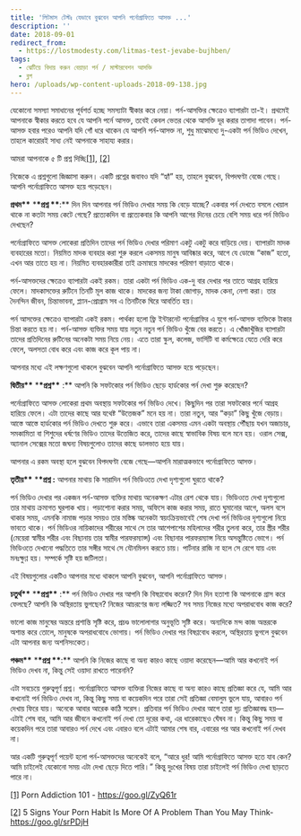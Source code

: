 ```yaml
---
title: 'লিটমাস টেস্টঃ যেভাবে বুঝবেন আপনি পর্নোগ্রাফিতে আসক্ত ...'
description: ''
date: 2018-09-01
redirect_from:
  - https://lostmodesty.com/litmas-test-jevabe-bujhben/
tags:
  - ঝেটিয়ে বিদায় করুন বেয়াড়া পর্ন / মাস্টারবেশন আসক্তি
  - ব্লগ
hero: /uploads/wp-content-uploads-2018-09-138.jpg
---
```


যেকোনো সমস্যা সমাধানের পূর্বশর্ত হচ্ছে সমস্যাটা স্বীকার করে নেয়া। পর্ন-আসক্তির ক্ষেত্রেও ব্যাপারটা তা-ই। প্রথমেই আপনাকে স্বীকার করতে হবে যে আপনি পর্নে আসক্ত, তবেই কেবল ভেতর থেকে আসক্তি দূর করার তাগাদা পাবেন। পর্ন-আসক্ত হবার পরেও আপনি যদি গোঁ ধরে থাকেন যে আপনি পর্ন-আসক্ত না, শুধু মাঝেমধ্যে দু-একটা পর্ন ভিডিও দেখেন, তাহলে কারোরই সাধ্য নেই আপনাকে সাহায্য করার।

আমরা আপনাকে ৫ টি প্রশ্ন দিচ্ছি[\[1\]](https://www.blogger.com/blogger.g?blogID=606604752833102909#_ftn1), [\[2\]](https://www.blogger.com/blogger.g?blogID=606604752833102909#_ftn2)

নিজেকে এ প্রশ্নগুলো জিজ্ঞাসা করুন। একটি প্রশ্নের জবাবও যদি “হ্যাঁ” হয়, তাহলে বুঝবেন, বিপদঘণ্টা বেজে গেছে। আপনি পর্নোগ্রাফিতে আসক্ত হয়ে পড়েছেন।

**প্রথম\*\*** \***\*প্রশ্ন \*\***:\*\* দিন দিন আপনার পর্ন ভিডিও দেখার সময় কি বেড়ে যাচ্ছে? একবার পর্ন দেখতে বসলে খেয়াল থাকে না কতটা সময় কেটে গেছে? প্রত্যেকদিন বা প্রত্যেকবার কি আপনি আগের দিনের চেয়ে বেশি সময় ধরে পর্ন ভিডিও দেখছেন?

পর্নোগ্রাফিতে আসক্ত লোকেরা প্রতিদিন তাদের পর্ন ভিডিও দেখার পরিমাণ একটু একটু করে বাড়িয়ে দেয়। ব্যাপারটা মাদক ব্যবহারের মতো। নিয়মিত মাদক ব্যবহার করা শুরু করলে একসময় মানুষ আবিষ্কার করে, আগে যে ডোজে “কাজ” হতো, এখন আর তাতে হয় না। নিয়মিত ব্যবহারকারীরা তাই ক্রমান্বয়ে মাদকের পরিমাণ বাড়াতে থাকে।

পর্ন-আসক্তদের ক্ষেত্রেও ব্যাপারটা একই রকম। তারা একটা পর্ন ভিডিও এক-দু বার দেখার পর তাতে আগ্রহ হারিয়ে ফেলে। মাদকাসক্তের রুটিনে তিনটি মূল কাজ থাকে। মাদকের জন্য টাকা জোগাড়, মাদক কেনা, নেশা করা। তার দৈনন্দিন জীবন, চিন্তাভাবনা, প্ল্যান-প্রোগ্রাম সব এ তিনটিকে ঘিরে আবর্তিত হয়।

পর্ন আসক্তের ক্ষেত্রেও ব্যাপারটা একই রকম। পার্থক্য হলো ফ্রি ইন্টারনেট পর্নোগ্রাফির এ যুগে পর্ন-আসক্ত ব্যক্তিকে টাকার চিন্তা করতে হয় না। পর্ন-আসক্ত ব্যক্তির সময় যায় নতুন নতুন পর্ন ভিডিও খুঁজে বের করতে। এ খোঁজাখুঁজির ব্যাপারটা তাদের প্রতিদিনের রুটিনের অনেকটা সময় নিয়ে নেয়। এতে তারা স্কুল, কলেজ, ভার্সিটি বা কর্মক্ষেত্রে যেতে দেরি করে ফেলে, অলসতা বোধ করে এবং কাজ করে কূল পায় না।

আপনার মধ্যে এই লক্ষণগুলো থাকলে বুঝবেন আপনি পর্নোগ্রাফিতে আসক্ত হয়ে পড়েছেন।

**দ্বিতীয়\*\*** \***\*প্রশ্ন\*\*** :\*\* আপনি কি সফটকোর পর্ন ভিডিও ছেড়ে হার্ডকোর পর্ন দেখা শুরু করেছেন?

পর্নোগ্রাফিতে আসক্ত লোকেরা প্রথম অবস্থায় সফটকোর পর্ন ভিডিও দেখে। কিছুদিন পর তারা সফটকোর পর্নে আগ্রহ হারিয়ে ফেলে। এটা তাদের কাছে আর যথেষ্ট “উত্তেজক” মনে হয় না। তারা নতুন, আর “কড়া” কিছু খুঁজে বেড়ায়। আস্তে আস্তে হার্ডকোর পর্ন ভিডিও দেখতে শুরু করে। এভাবে তারা একসময় এমন একটা অবস্থায় পৌঁছায় যখন অজাচার, সমকামিতা বা শিশুদের ধর্ষণের ভিডিও তাদের উত্তেজিত করে, তাদের কাছে স্বাভাবিক বিষয় বলে মনে হয়। ওরাল সেক্স, অ্যানাল সেক্সের মতো জঘন্য বিষয়গুলোও তাদের কাছে ডালভাত হয়ে যায়।

আপনার এ রকম অবস্থা হলে বুঝবেন বিপদঘণ্টা বেজে গেছে—আপনি মারাত্মকভাবে পর্নোগ্রাফিতে আসক্ত।

**তৃতীয়\*\*** \***\*প্রশ্ন :** আপনার মাথায় কি সারাদিন পর্ন ভিডিওতে দেখা দৃশ্যগুলো ঘুরতে থাকে?

পর্ন ভিডিও দেখার পর একজন পর্ন-আসক্ত ব্যক্তির মাথায় অনেকক্ষণ এটার রেশ থেকে যায়। ভিডিওতে দেখা দৃশ্যগুলো তার মাথায় ক্রমাগত ঘুরপাক খায়। পড়াশোনা করার সময়, অফিসে কাজ করার সময়, রাতে ঘুমানোর আগে, অলস বসে থাকার সময়, এমনকি নামাজ পড়ার সময়ও তার মস্তিষ্ক অনেকটা স্বয়ংক্রিয়ভাবেই শেষ দেখা পর্ন ভিডিওর দৃশ্যগুলো নিয়ে ভাবতে থাকে। পর্ন ভিডিওর নায়িকাদের শরীরের সাথে সে তার আশেপাশের মহিলাদের শরীর তুলনা করে, তার স্ত্রীর শরীর (মেয়েরা স্বামীর শরীর এবং বিছানায় তার স্বামীর পারফরম্যান্স) এবং বিছানার পারফরম্যান্স নিয়ে অসন্তুষ্টিতে ভোগে। পর্ন ভিডিওতে দেখানো পদ্ধতিতে তার সঙ্গীর সাথে সে যৌনমিলন করতে চায়। পার্টনার রাজি না হলে সে রেগে যায় এবং মনঃক্ষুণ্ণ হয়। সম্পর্কে সৃষ্টি হয় জটিলতা।

এই বিষয়গুলোর একটিও আপনার মধ্যে থাকলে আপনি বুঝবেন, আপনি পর্নোগ্রাফিতে আসক্ত।

**চতুর্থ\*\*** \***\*প্রশ্ন\*\*** :\*\* পর্ন ভিডিও দেখার পর আপনি কি বিষণ্ণবোধ করেন? দিন দিন হতাশা কি আপনাকে গ্রাস করে ফেলছে? আপনি কি অস্থিরতায় ভুগছেন? নিজের আচরণের জন্য লজ্জিত? সব সময় নিজের মধ্যে অপরাধবোধ কাজ করে?

ভালো কাজ মানুষের অন্তরে প্রশান্তি সৃষ্টি করে, প্রচণ্ড ভালোলাগার অনুভূতি সৃষ্টি করে। অন্যদিকে মন্দ কাজ অন্তরকে অশান্ত করে তোলে, মানুষকে অপরাধবোধে ভোগায়। পর্ন ভিডিও দেখার পর বিষণ্ণবোধ করলে, অস্থিরতায় ভুগলে বুঝবেন এটা আপনার জন্য অশনিসংকেত।

**পঞ্চম\*\*** \***\*প্রশ্ন \*\***:\*\* আপনি কি নিজের কাছে বা অন্য কারও কাছে ওয়াদা করেছেন—আমি আর কখনোই পর্ন ভিডিও দেখব না, কিন্তু সেই ওয়াদা রাখতে পারেননি?

এটা সবচেয়ে গুরুত্বপূর্ণ প্রশ্ন। পর্নোগ্রাফিতে আসক্ত ব্যক্তিরা নিজের কাছে বা অন্য কারও কাছে প্রতিজ্ঞা করে যে, আমি আর কখনোই পর্ন ভিডিও দেখব না, কিন্তু কিছু সময় বা কয়েকদিন পরে তারা সেই প্রতিজ্ঞা বেমালুম ভুলে যায়, আবারও পর্ন দেখায় ফিরে যায়। অনেকে আবার আরেক কাঠি সরেস। প্রতিবার পর্ন ভিডিও দেখার আগে তারা দৃঢ় প্রতিজ্ঞাবদ্ধ হয়—এটাই শেষ বার, আমি আর জীবনে কখনোই পর্ন দেখা তো দূরের কথা, এর ধারেকাছেও ঘেঁষব না। কিন্তু কিছু সময় বা কয়েকদিন পরে তারা আবারও পর্ন দেখে এবং এবারও বলে এটাই আমার শেষ বার, এবারের পর আর কখনোই পর্ন দেখব না।

আর একটি গুরুত্বপূর্ণ পয়েন্ট হলো পর্ন-আসক্তদের অনেকেই বলে, “আরে ধুর! আমি পর্নোগ্রাফিতে আসক্ত হতে যাব কেন? আমি চাইলেই যেকোনো সময় এটা দেখা ছেড়ে দিতে পারি।” কিন্তু দুঃখের বিষয় তারা চাইলেই পর্ন ভিডিও দেখা ছাড়তে পারে না।

[\[1\]](https://www.blogger.com/blogger.g?blogID=606604752833102909#_ftnref1) Porn Addiction 101 - https://goo.gl/ZyQ61r

[\[2\]](https://www.blogger.com/blogger.g?blogID=606604752833102909#_ftnref2) 5 Signs Your Porn Habit Is More Of A Problem Than You May Think- https://goo.gl/srPDjH
